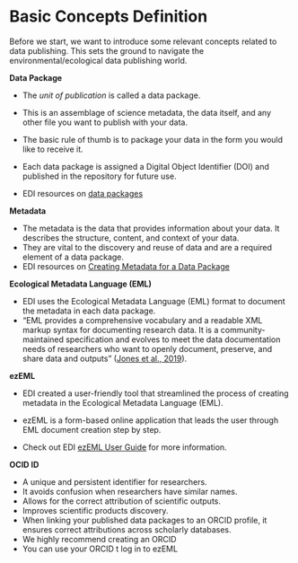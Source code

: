 # Basic Concepts Definition {.unnumbered}

Before we start, we want to introduce some relevant concepts related to data publishing. This sets the ground to navigate the environmental/ecological data publishing world.

**Data Package**

-   The *unit of publication* is called a data package.

-   This is an assemblage of science metadata, the data itself, and any other file you want to publish with your data.

-   The basic rule of thumb is to package your data in the form you would like to receive it.

-   Each data package is assigned a Digital Object Identifier (DOI) and published in the repository for future use.

-   EDI resources on [data packages](https://edirepository.org/resources/the-data-package)

**Metadata**

-   The metadata is the data that provides information about your data. It describes the structure, content, and context of your data.
-   They are vital to the discovery and reuse of data and are a required element of a data package.
-   EDI resources on [Creating Metadata for a Data Package](https://edirepository.org/resources/creating-metadata-for-publication)

**Ecological Metadata Language (EML)**

-   EDI uses the Ecological Metadata Language (EML) format to document the metadata in each data package.
-   "EML provides a comprehensive vocabulary and a readable XML markup syntax for documenting research data. It is a community-maintained specification and evolves to meet the data documentation needs of researchers who want to openly document, preserve, and share data and outputs" ([Jones et al., 2019](https://eml.ecoinformatics.org/)).

**ezEML**

-   EDI created a user-friendly tool that streamlined the process of creating metadata in the Ecological Metadata Language (EML).

-   ezEML is a form-based online application that leads the user through EML document creation step by step.

-   Check out EDI [ezEML User Guide](https://ezeml.edirepository.org/eml/user_guide) for more information.

**OCID ID**

-   A unique and persistent identifier for researchers.
-   It avoids confusion when researchers have similar names.
-   Allows for the correct attribution of scientific outputs.
-   Improves scientific products discovery.   
-   When linking your published data packages to an ORCID profile, it ensures correct attributions across scholarly databases.
-   We highly recommend creating an ORCID
-   You can use your ORCID t log in to ezEML 

